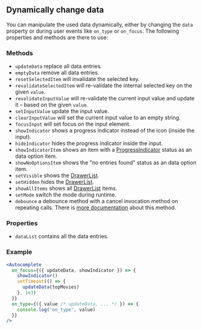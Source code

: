 ## Dynamically change data

You can manipulate the used data dynamically, either by changing the `data` property or during user events like `on_type` or `on_focus`. The following properties and methods are there to use:

### Methods

- `updateData` replace all data entries.
- `emptyData` remove all data entries.
- `resetSelectedItem` will invalidate the selected key.
- `revalidateSelectedItem` will re-validate the internal selected key on the given `value`.
- `revalidateInputValue` will re-validate the current input value and update it – based on the given `value`.
- `setInputValue` update the input value.
- `clearInputValue` will set the current input value to an empty string.
- `focusInput` will set focus on the input element.
- `showIndicator` shows a progress indicator instead of the icon (inside the input).
- `hideIndicator` hides the progress indicator inside the input.
- `showIndicatorItem` shows an item with a [ProgressIndicator](/uilib/components/progress-indicator) status as an data option item.
- `showNoOptionsItem` shows the "no entries found" status as an data option item.
- `setVisible` shows the [DrawerList](/uilib/components/fragments/drawer-list).
- `setHidden` hides the [DrawerList](/uilib/components/fragments/drawer-list).
- `showAllItems` shows all [DrawerList](/uilib/components/fragments/drawer-list) items.
- `setMode` switch the mode during runtime.
- `debounce` a debounce method with a cancel invocation method on repeating calls. There is [more documentation](/uilib/helpers/functions/#debounce) about this method.

### Properties

- `dataList` contains all the data entries.

### Example

```jsx
<Autocomplete
  on_focus={({ updateData, showIndicator }) => {
    showIndicator()
    setTimeout(() => {
      updateData(topMovies)
    }, 1e3)
  }}
  on_type={({ value /* updateData, ... */ }) => {
    console.log('on_type', value)
  }}
/>
```
